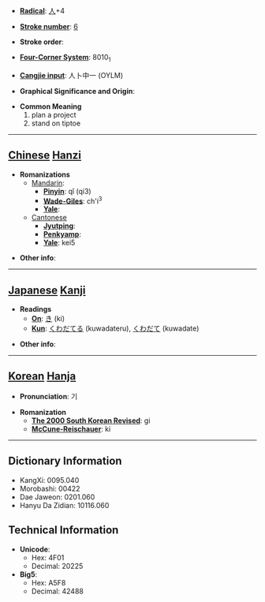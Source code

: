 * '''[[Wiktionary:Chinese radical index| Radical]]''': [[Wiktionary:Chinese radical index 人|人]]+4

* '''[[Wiktionary:Chinese total strokes index|Stroke number]]''': [[Wiktionary:Chinese total strokes index 6|6]]

* '''Stroke order''': 

* '''[[Wiktionary:Chinese four corner index|Four-Corner System]]''': 8010<sub>1</sub>

* '''[[Wiktionary:Chinese Cangjie index|Cangjie input]]''': 人卜中一 (OYLM)

* '''Graphical Significance and Origin''': 

* '''Common Meaning'''
*#plan a project
*# stand on tiptoe


----

== [[Chinese]] [[Hanzi]] ==

* '''Romanizations'''
** [[Mandarin]]:
*** '''[[Pinyin]]''': qǐ (qi3)
*** '''[[Wade-Giles]]''': ch'i<sup>3</sup>
*** '''[[Yale]]''': 
**[[Cantonese]]
***'''[[Jyutping]]''':
***'''[[Penkyamp]]''': 
***'''[[Yale]]''': kei5

* '''Other info''': 

----

== [[Japanese]] [[Kanji]] ==

* '''Readings'''
** '''[[On]]''': [[き]] (ki)
** '''[[Kun]]''': [[くわだてる]] (kuwadateru), [[くわだて]] (kuwadate)

* '''Other info''':  

----

== [[Korean]] [[Hanja]] ==

* '''Pronunciation''': 기

* '''Romanization'''
** '''[[The 2000 South Korean Revised Romanization|The 2000 South Korean Revised]]''': gi
** '''[[McCune-Reischauer]]''': ki

----

== Dictionary Information ==

* KangXi: 0095.040
* Morobashi: 00422
* Dae Jaweon: 0201.060
* Hanyu Da Zidian: 10116.060

== Technical Information ==

* '''Unicode''':
** Hex: 4F01
** Decimal: 20225
* '''Big5''':
** Hex: A5F8
** Decimal: 42488